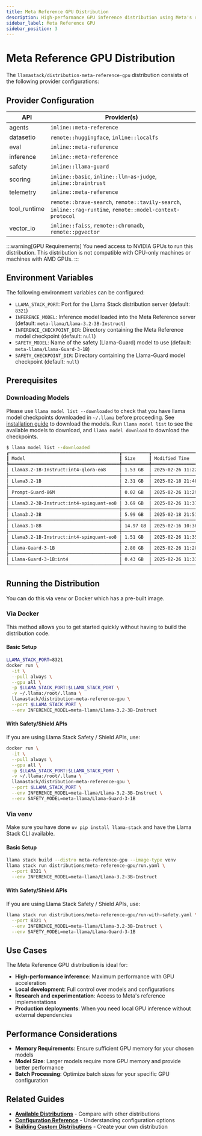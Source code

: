 ```yaml
---
title: Meta Reference GPU Distribution
description: High-performance GPU inference distribution using Meta's reference implementation
sidebar_label: Meta Reference GPU
sidebar_position: 3
---
```


# Meta Reference GPU Distribution

The `llamastack/distribution-meta-reference-gpu` distribution consists of the following provider configurations:

## Provider Configuration

| API | Provider(s) |
|-----|-------------|
| agents | `inline::meta-reference` |
| datasetio | `remote::huggingface`, `inline::localfs` |
| eval | `inline::meta-reference` |
| inference | `inline::meta-reference` |
| safety | `inline::llama-guard` |
| scoring | `inline::basic`, `inline::llm-as-judge`, `inline::braintrust` |
| telemetry | `inline::meta-reference` |
| tool_runtime | `remote::brave-search`, `remote::tavily-search`, `inline::rag-runtime`, `remote::model-context-protocol` |
| vector_io | `inline::faiss`, `remote::chromadb`, `remote::pgvector` |

:::warning[GPU Requirements]
You need access to NVIDIA GPUs to run this distribution. This distribution is not compatible with CPU-only machines or machines with AMD GPUs.
:::

## Environment Variables

The following environment variables can be configured:

- `LLAMA_STACK_PORT`: Port for the Llama Stack distribution server (default: `8321`)
- `INFERENCE_MODEL`: Inference model loaded into the Meta Reference server (default: `meta-llama/Llama-3.2-3B-Instruct`)
- `INFERENCE_CHECKPOINT_DIR`: Directory containing the Meta Reference model checkpoint (default: `null`)
- `SAFETY_MODEL`: Name of the safety (Llama-Guard) model to use (default: `meta-llama/Llama-Guard-3-1B`)
- `SAFETY_CHECKPOINT_DIR`: Directory containing the Llama-Guard model checkpoint (default: `null`)

## Prerequisites

### Downloading Models

Please use `llama model list --downloaded` to check that you have llama model checkpoints downloaded in `~/.llama` before proceeding. See [installation guide](/docs/references/llama-cli-reference/download-models) to download the models. Run `llama model list` to see the available models to download, and `llama model download` to download the checkpoints.

```bash
$ llama model list --downloaded
┏━━━━━━━━━━━━━━━━━━━━━━━━━━━━━━━━━━━━━━━━━┳━━━━━━━━━━┳━━━━━━━━━━━━━━━━━━━━━┓
┃ Model                                   ┃ Size     ┃ Modified Time       ┃
┡━━━━━━━━━━━━━━━━━━━━━━━━━━━━━━━━━━━━━━━━━╇━━━━━━━━━━╇━━━━━━━━━━━━━━━━━━━━━┩
│ Llama3.2-1B-Instruct:int4-qlora-eo8     │ 1.53 GB  │ 2025-02-26 11:22:28 │
├─────────────────────────────────────────┼──────────┼─────────────────────┤
│ Llama3.2-1B                             │ 2.31 GB  │ 2025-02-18 21:48:52 │
├─────────────────────────────────────────┼──────────┼─────────────────────┤
│ Prompt-Guard-86M                        │ 0.02 GB  │ 2025-02-26 11:29:28 │
├─────────────────────────────────────────┼──────────┼─────────────────────┤
│ Llama3.2-3B-Instruct:int4-spinquant-eo8 │ 3.69 GB  │ 2025-02-26 11:37:41 │
├─────────────────────────────────────────┼──────────┼─────────────────────┤
│ Llama3.2-3B                             │ 5.99 GB  │ 2025-02-18 21:51:26 │
├─────────────────────────────────────────┼──────────┼─────────────────────┤
│ Llama3.1-8B                             │ 14.97 GB │ 2025-02-16 10:36:37 │
├─────────────────────────────────────────┼──────────┼─────────────────────┤
│ Llama3.2-1B-Instruct:int4-spinquant-eo8 │ 1.51 GB  │ 2025-02-26 11:35:02 │
├─────────────────────────────────────────┼──────────┼─────────────────────┤
│ Llama-Guard-3-1B                        │ 2.80 GB  │ 2025-02-26 11:20:46 │
├─────────────────────────────────────────┼──────────┼─────────────────────┤
│ Llama-Guard-3-1B:int4                   │ 0.43 GB  │ 2025-02-26 11:33:33 │
└─────────────────────────────────────────┴──────────┴─────────────────────┘
```

## Running the Distribution

You can do this via venv or Docker which has a pre-built image.

### Via Docker

This method allows you to get started quickly without having to build the distribution code.

#### Basic Setup

```bash
LLAMA_STACK_PORT=8321
docker run \
  -it \
  --pull always \
  --gpu all \
  -p $LLAMA_STACK_PORT:$LLAMA_STACK_PORT \
  -v ~/.llama:/root/.llama \
  llamastack/distribution-meta-reference-gpu \
  --port $LLAMA_STACK_PORT \
  --env INFERENCE_MODEL=meta-llama/Llama-3.2-3B-Instruct
```

#### With Safety/Shield APIs

If you are using Llama Stack Safety / Shield APIs, use:

```bash
docker run \
  -it \
  --pull always \
  --gpu all \
  -p $LLAMA_STACK_PORT:$LLAMA_STACK_PORT \
  -v ~/.llama:/root/.llama \
  llamastack/distribution-meta-reference-gpu \
  --port $LLAMA_STACK_PORT \
  --env INFERENCE_MODEL=meta-llama/Llama-3.2-3B-Instruct \
  --env SAFETY_MODEL=meta-llama/Llama-Guard-3-1B
```

### Via venv

Make sure you have done `uv pip install llama-stack` and have the Llama Stack CLI available.

#### Basic Setup

```bash
llama stack build --distro meta-reference-gpu --image-type venv
llama stack run distributions/meta-reference-gpu/run.yaml \
  --port 8321 \
  --env INFERENCE_MODEL=meta-llama/Llama-3.2-3B-Instruct
```

#### With Safety/Shield APIs

If you are using Llama Stack Safety / Shield APIs, use:

```bash
llama stack run distributions/meta-reference-gpu/run-with-safety.yaml \
  --port 8321 \
  --env INFERENCE_MODEL=meta-llama/Llama-3.2-3B-Instruct \
  --env SAFETY_MODEL=meta-llama/Llama-Guard-3-1B
```

## Use Cases

The Meta Reference GPU distribution is ideal for:

- **High-performance inference**: Maximum performance with GPU acceleration
- **Local development**: Full control over models and configurations
- **Research and experimentation**: Access to Meta's reference implementations
- **Production deployments**: When you need local GPU inference without external dependencies

## Performance Considerations

- **Memory Requirements**: Ensure sufficient GPU memory for your chosen models
- **Model Size**: Larger models require more GPU memory and provide better performance
- **Batch Processing**: Optimize batch sizes for your specific GPU configuration

## Related Guides

- **[Available Distributions](../list-of-distributions)** - Compare with other distributions
- **[Configuration Reference](../configuration)** - Understanding configuration options
- **[Building Custom Distributions](../building-distro)** - Create your own distribution